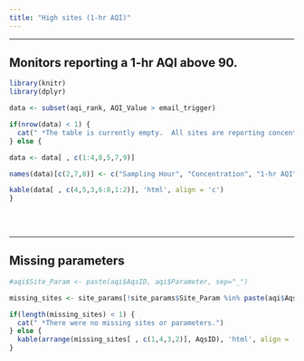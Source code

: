 ---
title: "High sites (1-hr AQI)"
---  

<style>
   body {margin-left: 0px;}
  .main-container {max-width: 1350px;}
</style>

<script type="text/JavaScript">
  setTimeout(function() { window.location=window.location;}, 350000);
</script>

<hr> 

## Monitors reporting a 1-hr AQI above 90.

<div class = "orange">
```{r kable_exceed, message=F, echo=F, results='asis', warning=F}
library(knitr)
library(dplyr)

data <- subset(aqi_rank, AQI_Value > email_trigger) 

if(nrow(data) < 1) {
  cat(" *The table is currently empty.  All sites are reporting concentrations at or below a 1-hr AQI of 90.")
} else {

data <- data[ , c(1:4,8,5,7,9)]

names(data)[c(2,7,8)] <- c("Sampling Hour", "Concentration", "1-hr AQI")

kable(data[ , c(4,5,3,6:8,1:2)], 'html', align = 'c')
}
 
```
</div>


<br> <hr>

<div class = "gray">
## Missing parameters
```{r, miss_exceed, message=F, echo=F, results='asis', warning=F}
#aqi$Site_Param <- paste(aqi$AqsID, aqi$Parameter, sep="_") 

missing_sites <- site_params[!site_params$Site_Param %in% paste(aqi$AqsID, aqi$Parameter, sep="_"), ]

if(length(missing_sites) < 1) {
  cat(" *There were no missing sites or parameters.")
} else {
  kable(arrange(missing_sites[ , c(1,4,3,2)], AqsID), 'html', align = 'c')
}

```
</div>

